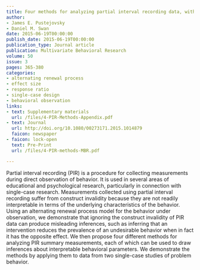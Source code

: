 ```yaml
---
title: Four methods for analyzing partial interval recording data, with application to single-case research
author:
- James E. Pustejovsky
- Daniel M. Swan
date: 2015-06-19T00:00:00
publish_date: 2015-06-19T00:00:00
publication_type: Journal article
publication: Multivariate Behavioral Research
volume: 50 
issue: 3
pages: 365-380
categories:
- alternating renewal process
- effect size
- response ratio
- single-case design
- behavioral observation
links:
- text: Supplementary materials
  url: /files/4-PIR-Methods-Appendix.pdf
- text: Journal
  url: http://doi.org/10.1080/00273171.2015.1014879
  faicon: newspaper
- faicon: lock-open
  text: Pre-Print
  url: /files/4-PIR-methods-MBR.pdf

---
```



Partial interval recording (PIR) is a procedure for collecting measurements during direct observation of behavior. It is used in several areas of educational and psychological research, particularly in connection with single-case research. Measurements collected using partial interval recording suffer from construct invalidity because they are not readily interpretable in terms of the underlying characteristics of the behavior. Using an alternating renewal process model for the behavior under observation, we demonstrate that ignoring the construct invalidity of PIR data can produce misleading inferences, such as inferring that an intervention reduces the prevalence of an undesirable behavior when in fact it has the opposite effect. We then propose four different methods for analyzing PIR summary measurements, each of which can be used to draw inferences about interpretable behavioral parameters. We demonstrate the methods by applying them to data from two single-case studies of problem behavior.

